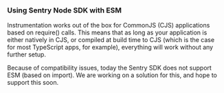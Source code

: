 ### Using Sentry Node SDK with ESM

Instrumentation works out of the box for CommonJS (CJS) applications based on require() calls. This means that as long as your application is either natively in CJS, or compiled at build time to CJS (which is the case for most TypeScript apps, for example), everything will work without any further setup.

Because of compatibility issues, today the Sentry SDK does not support ESM (based on import). We are working on a solution for this, and hope to support this soon.
